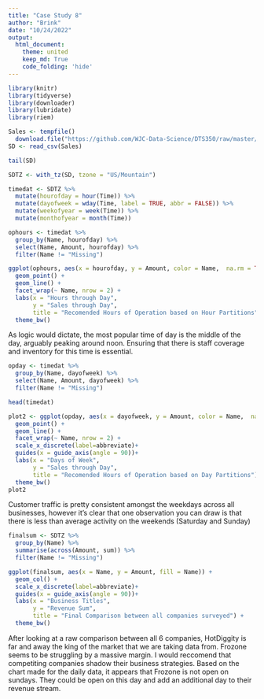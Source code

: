 ```yaml
---
title: "Case Study 8"
author: "Brink"
date: "10/24/2022"
output: 
  html_document:
    theme: united
    keep_md: True
    code_folding: 'hide'
---
```

```r
library(knitr)
library(tidyverse)
library(downloader)
library(lubridate)
library(riem)
```

```r
Sales <- tempfile()
  download.file("https://github.com/WJC-Data-Science/DTS350/raw/master/sales.csv", Sales,   mode = "wb")
SD <- read_csv(Sales)

tail(SD)
```

```r
SDTZ <- with_tz(SD, tzone = "US/Mountain")
```

```r
timedat <- SDTZ %>%
  mutate(hourofday = hour(Time)) %>%
  mutate(dayofweek = wday(Time, label = TRUE, abbr = FALSE)) %>%
  mutate(weekofyear = week(Time)) %>%
  mutate(monthofyear = month(Time))
```

```r
ophours <- timedat %>%
  group_by(Name, hourofday) %>%
  select(Name, Amount, hourofday) %>%
  filter(Name != "Missing")
```


```r
ggplot(ophours, aes(x = hourofday, y = Amount, color = Name,  na.rm = TRUE)) +
  geom_point() +
  geom_line() +
  facet_wrap(~ Name, nrow = 2) +
  labs(x = "Hours through Day",
       y = "Sales through Day",
       title = "Recomended Hours of Operation based on Hour Partitions") 
  theme_bw()
```
As logic would dictate, the most popular time of day is the middle of the day, arguably peaking around noon. Ensuring that there is staff coverage and inventory for this time is essential. 

```r
opday <- timedat %>%
  group_by(Name, dayofweek) %>%
  select(Name, Amount, dayofweek) %>%
  filter(Name != "Missing")
```


```r
head(timedat)

plot2 <- ggplot(opday, aes(x = dayofweek, y = Amount, color = Name,  na.rm = TRUE)) +
  geom_point() +
  geom_line() +
  facet_wrap(~ Name, nrow = 2) +
  scale_x_discrete(label=abbreviate)+
  guides(x = guide_axis(angle = 90))+
  labs(x = "Days of Week",
       y = "Sales through Day",
       title = "Recomended Hours of Operation based on Day Partitions") 
  theme_bw()
plot2
```
Customer traffic is pretty consistent amongst the weekdays across all businesses, however it's clear that one observation you can draw is that there is less than average activity on the weekends (Saturday and Sunday)

```r
finalsum <- SDTZ %>%
  group_by(Name) %>%
  summarise(across(Amount, sum)) %>%
  filter(Name != "Missing")
```

```r
ggplot(finalsum, aes(x = Name, y = Amount, fill = Name)) +
  geom_col() +
  scale_x_discrete(label=abbreviate)+
  guides(x = guide_axis(angle = 90))+
  labs(x = "Business Titles",
       y = "Revenue Sum",
       title = "Final Comparison between all companies surveyed") +
  theme_bw()
```
After looking at a raw comparison between all 6 companies, HotDiggity is far and away the king of the market that we are taking data from. Frozone seems to be struggling by a massive margin. I would reccomend that competiting companies shadow their business strategies. Based on the chart made for the daily data, it appears that Frozone is not open on sundays. They could be open on this day and add an additional day to their revenue stream. 
